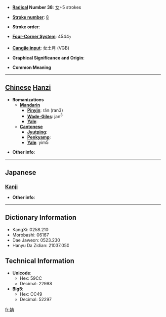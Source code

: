 * '''[[Wiktionary:Chinese radical index| Radical]] Number 38''': [[Wiktionary:Chinese radical index 女|女]]+5 strokes

* '''[[Wiktionary:Chinese total strokes index|Stroke number]]''': [[Wiktionary:Chinese total strokes index 8|8]]

* '''Stroke order''': 

* '''[[Wiktionary:Chinese four corner index|Four-Corner System]]''': 4544<sub>7</sub>

* '''[[Wiktionary:Chinese Cangjie index|Cangjie input]]''': 女土月 (VGB)

* '''Graphical Significance and Origin''': 

* '''Common Meaning'''

----

== [[Chinese]] [[Hanzi]] ==

* '''Romanizations'''
** '''[[Mandarin]]'''
*** '''[[Pinyin]]''': rǎn (ran3)
*** '''[[Wade-Giles]]''': jan<sup>3</sup>
*** '''[[Yale]]''': 
** '''[[Cantonese]]'''
*** '''[[Jyutping]]''':
*** '''[[Penkyamp]]''': 
*** '''[[Yale]]''': yim5

* '''Other info''': 

----

==Japanese==
===[[Kanji]]===
{{kanji|on readings=[[ぜん]] (zen)|kun readings=}}

* '''Other info''':  

----

== Dictionary Information ==

* KangXi: 0258.210
* Morobashi: 06167
* Dae Jaweon: 0523.230
* Hanyu Da Zidian: 21037.050

== Technical Information ==

* '''Unicode''':
** Hex: 59CC
** Decimal: 22988
* '''Big5''':
** Hex: CC49
** Decimal: 52297

[[fr:姌]]